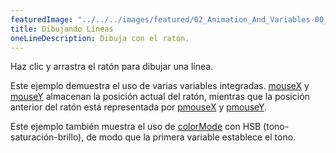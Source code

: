 ---
featuredImage: "../../../images/featured/02_Animation_And_Variables-00_Drawing_Lines-thumbnail.png"
title: Dibujando Líneas
oneLineDescription: Dibuja con el ratón.
---

Haz clic y arrastra el ratón para dibujar una línea.

Este ejemplo demuestra el uso de varias variables 
integradas.
<a href="https://p5js.org/reference/p5/mouseX">mouseX</a>
y
<a href="https://p5js.org/reference/p5/mouseY">mouseY</a>
almacenan la posición actual del ratón, mientras que la
posición anterior del ratón está representada por
<a href="https://p5js.org/reference/p5/pmouseX">pmouseX</a>
y
<a href="https://p5js.org/reference/p5/pmouseY">pmouseY</a>.

Este ejemplo también muestra el uso de
<a href="https://p5js.org/reference/p5/colorMode">colorMode</a> con HSB
(tono-saturación-brillo), de modo que la primera variable establece el tono.
